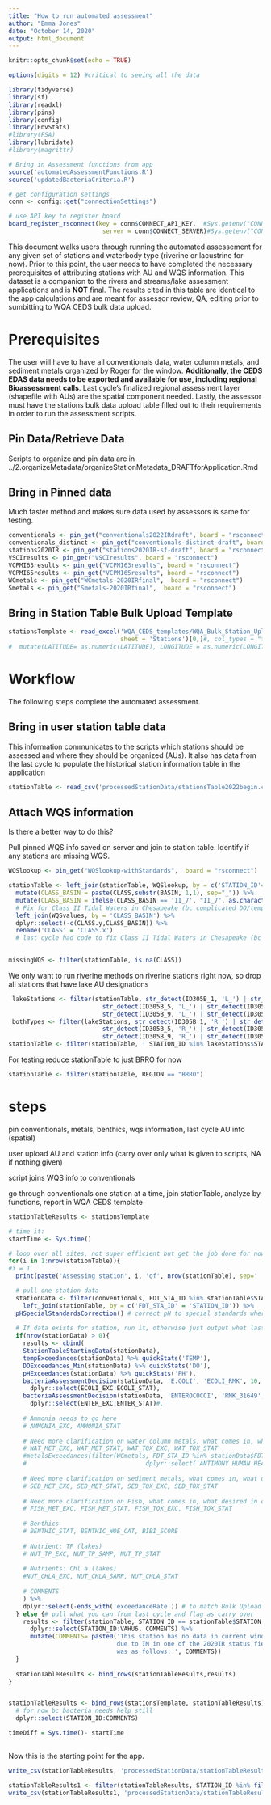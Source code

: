 ```yaml
---
title: "How to run automated assessment"
author: "Emma Jones"
date: "October 14, 2020"
output: html_document
---
```


```r
knitr::opts_chunk$set(echo = TRUE)

options(digits = 12) #critical to seeing all the data

library(tidyverse)
library(sf)
library(readxl)
library(pins)
library(config)
library(EnvStats)
#library(FSA)
library(lubridate)
#library(magrittr)

# Bring in Assessment functions from app
source('automatedAssessmentFunctions.R')
source('updatedBacteriaCriteria.R')

# get configuration settings
conn <- config::get("connectionSettings")

# use API key to register board
board_register_rsconnect(key = conn$CONNECT_API_KEY,  #Sys.getenv("CONNECT_API_KEY"),
                          server = conn$CONNECT_SERVER)#Sys.getenv("CONNECT_SERVER"))

```

This document walks users through running the automated assessement for any given set of stations and waterbody type (riverine or lacustrine for now). Prior to this point, the user needs to have completed the necessary prerequisites of attributing stations with AU and WQS information. This dataset is a companion to the rivers and streams/lake assessment applications and is **NOT** final. The results cited in this table are identical to the app calculations and are meant for assessor review, QA, editing prior to sumbitting to WQA CEDS bulk data upload.

# Prerequisites
The user will have to have all conventionals data, water column metals, and sediment metals organized by Roger for the window. **Additionally, the CEDS EDAS data needs to be exported and available for use, including regional Bioassessment calls**. Last cycle's finalized regional assessment layer (shapefile with AUs) are the spatial component needed. Lastly, the assessor must have the stations bulk data upload table filled out to their requirements in order to run the assessment scripts. 

## Pin Data/Retrieve Data

Scripts to organize and pin data are in ../2.organizeMetadata/organizeStationMetadata_DRAFTforApplication.Rmd 

## Bring in Pinned data

Much faster method and makes sure data used by assessors is same for testing.

```r
conventionals <- pin_get("conventionals2022IRdraft", board = "rsconnect")
conventionals_distinct <- pin_get("conventionals-distinct-draft", board = "rsconnect")
stations2020IR <- pin_get("stations2020IR-sf-draft", board = "rsconnect")
VSCIresults <- pin_get("VSCIresults", board = "rsconnect")
VCPMI63results <- pin_get("VCPMI63results", board = "rsconnect")
VCPMI65results <- pin_get("VCPMI65results", board = "rsconnect")
WCmetals <- pin_get("WCmetals-2020IRfinal",  board = "rsconnect")
Smetals <- pin_get("Smetals-2020IRfinal",  board = "rsconnect")
```

## Bring in Station Table Bulk Upload Template

```r
stationsTemplate <- read_excel('WQA_CEDS_templates/WQA_Bulk_Station_Upload (3).xlsx', 
                               sheet = 'Stations')[0,]#, col_types = "text")[0,] %>%  # just want structure and not the draft data, force everything to character for now
#  mutate(LATITUDE= as.numeric(LATITUDE), LONGITUDE = as.numeric(LONGITUDE))

```



# Workflow

The following steps complete the automated assessment.

## Bring in user station table data

This information communicates to the scripts which stations should be assessed and where they should be organized (AUs). It also has data from the last cycle to populate the historical station information table in the application

```r
stationTable <- read_csv('processedStationData/stationsTable2022begin.csv') 
```

## Attach WQS information

Is there a better way to do this?

Pull pinned WQS info saved on server and join to station table. Identify if any stations are missing WQS. 

```r
WQSlookup <- pin_get("WQSlookup-withStandards",  board = "rsconnect")

stationTable <- left_join(stationTable, WQSlookup, by = c('STATION_ID'='StationID')) %>%
  mutate(CLASS_BASIN = paste(CLASS,substr(BASIN, 1,1), sep="_")) %>%
  mutate(CLASS_BASIN = ifelse(CLASS_BASIN == 'II_7', "II_7", as.character(CLASS))) %>%
  # Fix for Class II Tidal Waters in Chesapeake (bc complicated DO/temp/etc standard)
  left_join(WQSvalues, by = 'CLASS_BASIN') %>%
  dplyr::select(-c(CLASS.y,CLASS_BASIN)) %>%
  rename('CLASS' = 'CLASS.x') 
  # last cycle had code to fix Class II Tidal Waters in Chesapeake (bc complicated DO/temp/etc standard) but not sure if necessary
  

missingWQS <- filter(stationTable, is.na(CLASS))
```


We only want to run riverine methods on riverine stations right now, so drop all stations that have lake AU designations

```r
 lakeStations <- filter(stationTable, str_detect(ID305B_1, 'L_') | str_detect(ID305B_2, 'L_') | str_detect(ID305B_3, 'L_') | str_detect(ID305B_4, 'L_') |
                          str_detect(ID305B_5, 'L_') | str_detect(ID305B_6, 'L_') | str_detect(ID305B_7, 'L_') | str_detect(ID305B_8, 'L_') | 
                          str_detect(ID305B_9, 'L_') | str_detect(ID305B_10, 'L_') ) 
 bothTypes <- filter(lakeStations, str_detect(ID305B_1, 'R_') | str_detect(ID305B_2, 'R_') | str_detect(ID305B_3, 'R_') | str_detect(ID305B_4, 'R_') |
                          str_detect(ID305B_5, 'R_') | str_detect(ID305B_6, 'R_') | str_detect(ID305B_7, 'R_') | str_detect(ID305B_8, 'R_') | 
                          str_detect(ID305B_9, 'R_') | str_detect(ID305B_10, 'R_') ) 
stationTable <- filter(stationTable, ! STATION_ID %in% lakeStations$STATION_ID)

```





For testing reduce stationTable to just BRRO for now

```r
stationTable <- filter(stationTable, REGION == "BRRO")
```


# steps

pin conventionals, metals, benthics, wqs information, last cycle AU info (spatial)

user upload AU and station info (carry over only what is given to scripts, NA if nothing given)

script joins WQS info to conventionals

go through conventionals one station at a time, join stationTable, analyze by functions, report in WQA CEDS template


```r
stationTableResults <- stationsTemplate

# time it:
startTime <- Sys.time()

# loop over all sites, not super efficient but get the job done for now
for(i in 1:nrow(stationTable)){
#i = 1
  print(paste('Assessing station', i, 'of', nrow(stationTable), sep=' '))

  # pull one station data
  stationData <- filter(conventionals, FDT_STA_ID %in% stationTable$STATION_ID[i]) %>%
    left_join(stationTable, by = c('FDT_STA_ID' = 'STATION_ID')) %>%
  pHSpecialStandardsCorrection() # correct pH to special standards where necessary
  
  # If data exists for station, run it, otherwise just output what last cycle said and comment
  if(nrow(stationData) > 0){
    results <- cbind(
    StationTableStartingData(stationData),
    tempExceedances(stationData) %>% quickStats('TEMP'),
    DOExceedances_Min(stationData) %>% quickStats('DO'), 
    pHExceedances(stationData) %>% quickStats('PH'),
    bacteriaAssessmentDecision(stationData, 'E.COLI', 'ECOLI_RMK', 10, 410, 126) %>%
      dplyr::select(ECOLI_EXC:ECOLI_STAT),
    bacteriaAssessmentDecision(stationData, 'ENTEROCOCCI', 'RMK_31649', 10, 130, 35) %>%
      dplyr::select(ENTER_EXC:ENTER_STAT)#,
    
    # Ammonia needs to go here
    # AMMONIA_EXC, AMMONIA_STAT
    
    # Need more clarification on water column metals, what comes in, what desired in columns
    # WAT_MET_EXC, WAT_MET_STAT, WAT_TOX_EXC, WAT_TOX_STAT
    #metalsExceedances(filter(WCmetals, FDT_STA_ID %in% stationData$FDT_STA_ID) %>% 
    #                                 dplyr::select(`ANTIMONY HUMAN HEALTH PWS`:`ZINC ALL OTHER SURFACE WATERS`), 'WAT_MET'),
    
    # Need more clarification on sediment metals, what comes in, what desired in columns
    # SED_MET_EXC, SED_MET_STAT, SED_TOX_EXC, SED_TOX_STAT
    
    # Need more clarification on Fish, what comes in, what desired in columns
    # FISH_MET_EXC, FISH_MET_STAT, FISH_TOX_EXC, FISH_TOX_STAT
    
    # Benthics 
    # BENTHIC_STAT, BENTHIC_WOE_CAT, BIBI_SCORE
    
    # Nutrient: TP (lakes)
    # NUT_TP_EXC, NUT_TP_SAMP, NUT_TP_STAT
    
    # Nutrients: Chl a (lakes)
    #NUT_CHLA_EXC, NUT_CHLA_SAMP, NUT_CHLA_STAT
    
    # COMMENTS
    ) %>%
    dplyr::select(-ends_with('exceedanceRate')) # to match Bulk Upload template but helpful to keep visible til now for testing
  } else {# pull what you can from last cycle and flag as carry over
    results <- filter(stationTable, STATION_ID == stationTable$STATION_ID[i]) %>%
      dplyr::select(STATION_ID:VAHU6, COMMENTS) %>%
      mutate(COMMENTS= paste0('This station has no data in current window but was carried over 
                              due to IM in one of the 2020IR status fields. The 2020 comment 
                              was as follows: ', COMMENTS))
  }
  
  stationTableResults <- bind_rows(stationTableResults,results)
}


stationTableResults <- bind_rows(stationsTemplate, stationTableResults) %>%
  # for now bc bacteria needs help still
  dplyr::select(STATION_ID:COMMENTS)

timeDiff = Sys.time()- startTime
  
```


Now this is the starting point for the app.

```r
write_csv(stationTableResults, 'processedStationData/stationTableResults.csv')

stationTableResults1 <- filter(stationTableResults, STATION_ID %in% filter(stationTable, REGION == "BRRO")$STATION_ID)
write_csv(stationTableResults1, 'processedStationData/stationTableResultsBRRO.csv')

```


